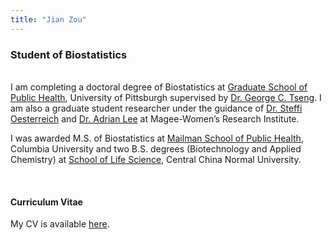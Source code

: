 ---
title: "Jian Zou"
---

### Student of Biostatistics
<br>
I am completing a doctoral degree of Biostatistics at [Graduate School of Public Health](https://www.publichealth.pitt.edu/), University of Pittsburgh supervised by [Dr. George C. Tseng](http://www.pitt.edu/~ctseng/). I am also a graduate student researcher under the guidance of [Dr. Steffi Oesterreich](https://www.pharmacology.us/Faculty/SteffiOesterreich) and [Dr. Adrian Lee](https://www.pharmacology.us/Faculty/AdrianLee) at Magee-Women's Research Institute. 

I was awarded M.S. of Biostatistics at [Mailman School of Public Health](https://www.mailman.columbia.edu/), Columbia University and two B.S. degrees (Biotechnology and Applied Chemistry) at [School of Life Science](http://bio.ccnu.edu.cn/), Central China Normal University.  


<br>

#### Curriculum Vitae
My CV is available [here](downloads/CV_JianZou.pdf).
